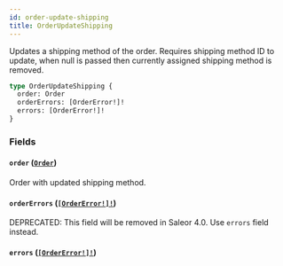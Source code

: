 ```yaml
---
id: order-update-shipping
title: OrderUpdateShipping
---
```


Updates a shipping method of the order. Requires shipping method ID to update, when null is passed then currently assigned shipping method is removed.

```graphql
type OrderUpdateShipping {
  order: Order
  orderErrors: [OrderError!]!
  errors: [OrderError!]!
}
```

### Fields

#### `order` ([`Order`](/docs/developer/api-reference/objects/order))

Order with updated shipping method.

#### `orderErrors` ([`[OrderError!]!`](/docs/developer/api-reference/objects/order-error))

<span class="badge badge--warning">DEPRECATED: This field will be removed in Saleor 4.0. Use `errors` field instead.</span>

#### `errors` ([`[OrderError!]!`](/docs/developer/api-reference/objects/order-error))
